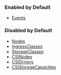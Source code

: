### Enabled by Default
* [Events](../vcluster-yaml/sync/from-host/events.mdx) 
### Disabled by Default
* [Nodes](../vcluster-yaml/sync/from-host/nodes.mdx)  
* [IngressClasses](../vcluster-yaml/sync/from-host/ingress-classes.mdx) 
* [StorageClasses](../vcluster-yaml/sync/from-host/storage-classes.mdx) 
* [CSINodes](../vcluster-yaml/sync/from-host/csi-nodes.mdx)         
* [CSIDrivers](../vcluster-yaml/sync/from-host/csi-drivers.mdx)     
* [CSIStorageCapacities](../vcluster-yaml/sync/from-host/csi-storage-capacities.mdx)  